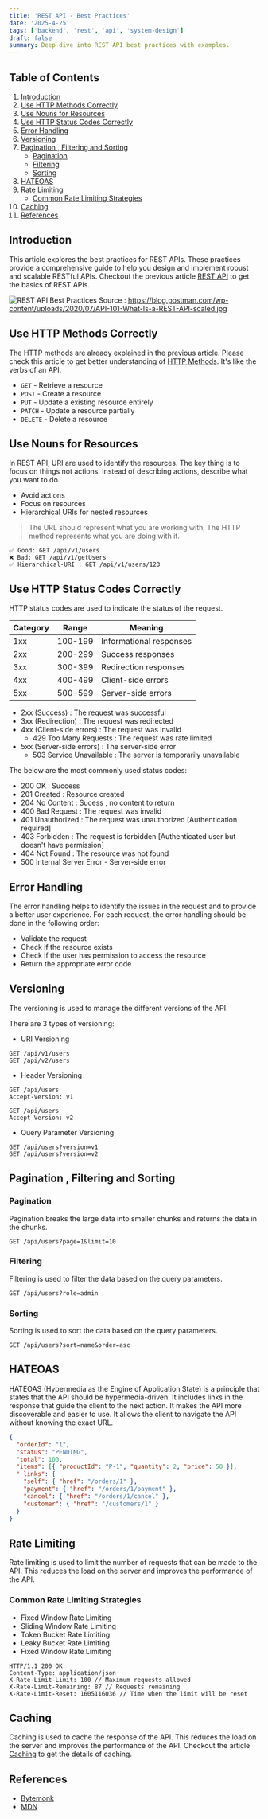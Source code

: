 ```yaml
---
title: 'REST API - Best Practices'
date: '2025-4-25'
tags: ['backend', 'rest', 'api', 'system-design']
draft: false
summary: Deep dive into REST API best practices with examples.
---
```


## Table of Contents

1. [Introduction](#introduction)
2. [Use HTTP Methods Correctly](#use-http-methods-correctly)
3. [Use Nouns for Resources](#use-nouns-for-resources)
4. [Use HTTP Status Codes Correctly](#use-http-status-codes-correctly)
5. [Error Handling](#error-handling)
6. [Versioning](#versioning)
7. [Pagination , Filtering and Sorting](#pagination-filtering-and-sorting)
   - [Pagination](#pagination)
   - [Filtering](#filtering)
   - [Sorting](#sorting)
8. [HATEOAS](#hateoas)
9. [Rate Limiting](#rate-limiting)
   - [Common Rate Limiting Strategies](#common-rate-limiting-strategies)
10. [Caching](#caching)
11. [References](#references)

## Introduction

This article explores the best practices for REST APIs.
These practices provide a comprehensive guide to help you design and implement robust and scalable RESTful APIs.
Checkout the previous article [REST API](./rest-api-introduction) to get the basics of REST APIs.

![REST API Best Practices](/static/images/rest-api/rest-api-best-practices.png)
Source : https://blog.postman.com/wp-content/uploads/2020/07/API-101-What-Is-a-REST-API-scaled.jpg

## Use HTTP Methods Correctly

The HTTP methods are already explained in the previous article. Please check this article to get better understanding of [HTTP Methods](./rest-api-methods).
It's like the verbs of an API.

- `GET` - Retrieve a resource <br />
- `POST` - Create a resource <br />
- `PUT` - Update a existing resource entirely <br />
- `PATCH` - Update a resource partially <br />
- `DELETE` - Delete a resource <br />

## Use Nouns for Resources

In REST API, URI are used to identify the resources. The key thing is to focus on things not actions.
Instead of describing actions, describe what you want to do.

- Avoid actions
- Focus on resources
- Hierarchical URIs for nested resources

> The URL should represent what you are working with, The HTTP method represents what you are doing with it.

```
✅ Good: GET /api/v1/users
❌ Bad: GET /api/v1/getUsers
✅ Hierarchical-URI : GET /api/v1/users/123
```

## Use HTTP Status Codes Correctly

HTTP status codes are used to indicate the status of the request.

| Category | Range   | Meaning                 |
| -------- | ------- | ----------------------- |
| 1xx      | 100-199 | Informational responses |
| 2xx      | 200-299 | Success responses       |
| 3xx      | 300-399 | Redirection responses   |
| 4xx      | 400-499 | Client-side errors      |
| 5xx      | 500-599 | Server-side errors      |

- 2xx (Success) : The request was successful
- 3xx (Redirection) : The request was redirected
- 4xx (Client-side errors) : The request was invalid
  - 429 Too Many Requests : The request was rate limited
- 5xx (Server-side errors) : The server-side error
  - 503 Service Unavailable : The server is temporarily unavailable

The below are the most commonly used status codes:

- 200 OK : Success
- 201 Created : Resource created
- 204 No Content : Sucess , no content to return
- 400 Bad Request : The request was invalid
- 401 Unauthorized : The request was unauthorized [Authentication required]
- 403 Forbidden : The request is forbidden [Authenticated user but doesn't have permission]
- 404 Not Found : The resource was not found
- 500 Internal Server Error - Server-side error

## Error Handling

The error handling helps to identify the issues in the request and to provide a better user experience.
For each request, the error handling should be done in the following order:

- Validate the request
- Check if the resource exists
- Check if the user has permission to access the resource
- Return the appropriate error code

## Versioning

The versioning is used to manage the different versions of the API.

There are 3 types of versioning:

- URI Versioning

```
GET /api/v1/users
GET /api/v2/users
```

- Header Versioning

```
GET /api/users
Accept-Version: v1

GET /api/users
Accept-Version: v2
```

- Query Parameter Versioning

```
GET /api/users?version=v1
GET /api/users?version=v2
```

## Pagination , Filtering and Sorting

### Pagination

Pagination breaks the large data into smaller chunks and returns the data in the chunks.

```
GET /api/users?page=1&limit=10
```

### Filtering

Filtering is used to filter the data based on the query parameters.

```
GET /api/users?role=admin
```

### Sorting

Sorting is used to sort the data based on the query parameters.

```
GET /api/users?sort=name&order=asc
```

## HATEOAS

HATEOAS (Hypermedia as the Engine of Application State) is a principle that states that the API should be hypermedia-driven.
It includes links in the response that guide the client to the next action. It makes the API more discoverable and easier to use.
It allows the client to navigate the API without knowing the exact URL.

```json
{
  "orderId": "1",
  "status": "PENDING",
  "total": 100,
  "items": [{ "productId": "P-1", "quantity": 2, "price": 50 }],
  "_links": {
    "self": { "href": "/orders/1" },
    "payment": { "href": "/orders/1/payment" },
    "cancel": { "href": "/orders/1/cancel" },
    "customer": { "href": "/customers/1" }
  }
}
```

## Rate Limiting

Rate limiting is used to limit the number of requests that can be made to the API.
This reduces the load on the server and improves the performance of the API.

### Common Rate Limiting Strategies

- Fixed Window Rate Limiting
- Sliding Window Rate Limiting
- Token Bucket Rate Limiting
- Leaky Bucket Rate Limiting
- Fixed Window Rate Limiting

```
HTTP/1.1 200 OK
Content-Type: application/json
X-Rate-Limit-Limit: 100 // Maximum requests allowed
X-Rate-Limit-Remaining: 87 // Requests remaining
X-Rate-Limit-Reset: 1605116036 // Time when the limit will be reset
```

## Caching

Caching is used to cache the response of the API.
This reduces the load on the server and improves the performance of the API.
Checkout the article [Caching](./rest-api-caching) to get the details of caching.

## References

- [Bytemonk](https://youtu.be/pJ83mmqcvoQ?si=k1QrcoTL4rz77-z8)
- [MDN](https://developer.mozilla.org/en-US/docs/Web/HTTP/Status)
